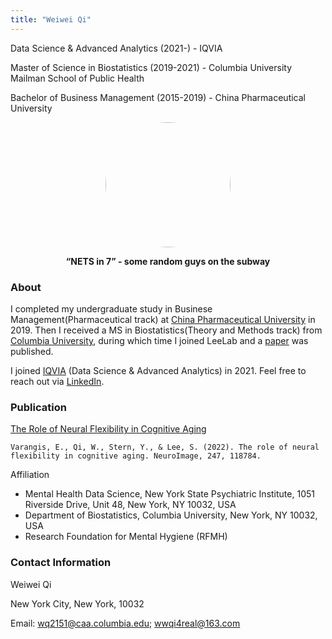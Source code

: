```yaml
---
title: "Weiwei Qi"
---
```


Data Science & Advanced Analytics (2021-) - IQVIA

Master of Science in Biostatistics (2019-2021) - Columbia University Mailman School of Public Health

Bachelor of Business Management (2015-2019) - China Pharmaceutical University

<!-- ![](./image/front.jpg){width=20%} -->

<center>

<!-- ![](./image/IMG_20201217_114705_resize1080.jpg){width=80%} -->

<!-- [**Where is Jerry?**](https://www.ironicsans.com/2006/04/animated_manhattan_tom_jerry_m.html) -->

<a href="url"><img src="./image/44922446.jpeg" height="auto" width="200" style="border-radius:50%"></a>

**"NETS in 7" - some random guys on the subway**

</center>

### About

I completed my undergraduate study in Businese Management(Pharmaceutical track) at [China Pharmaceutical University](https://en.cpu.edu.cn/) in 2019. Then I received a MS in Biostatistics(Theory and Methods track) from [Columbia University](https://www.mailman.columbia.edu/become-student/departments/biostatistics), during which time I joined LeeLab and a [paper](https://www.sciencedirect.com/science/article/pii/S1053811921010569) was published. 

I joined [IQVIA](https://www.iqvia.com/) (Data Science & Advanced Analytics) in 2021. Feel free to reach out via [LinkedIn](https://www.linkedin.com/in/weiwei-qi-539677164/).

### Publication

[The Role of Neural Flexibility in Cognitive Aging](https://www.sciencedirect.com/science/article/pii/S1053811921010569)
<!-- @[MHDS](https://www.columbiapsychiatry.org/research/research-areas/mental-health-data-science) + [NYSPI](https://nyspi.org/) -->

```
Varangis, E., Qi, W., Stern, Y., & Lee, S. (2022). The role of neural flexibility in cognitive aging. NeuroImage, 247, 118784.
```

Affiliation

  - Mental Health Data Science, New York State Psychiatric Institute, 1051 Riverside Drive, Unit 48, New York, NY 10032, USA
  - Department of Biostatistics, Columbia University, New York, NY 10032, USA
  - Research Foundation for Mental Hygiene (RFMH)

### Contact Information

Weiwei Qi

New York City, New York, 10032  

Email: [wq2151@caa.columbia.edu](mailto:wq2151@caa.columbia.edu); [wwqi4real@163.com](mailto:wwqi4real@163.com)
